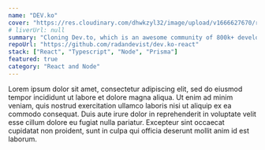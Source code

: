 ```yaml
---
name: "DEV.ko"
cover: "https://res.cloudinary.com/dhwkzyl32/image/upload/v1666627670/radanfolio/projects/dev.ko/cover_iprgna.jpg"
# liverUrl: null
summary: "Cloning Dev.to, which is an awesome community of 800k+ developers"
repoUrl: "https://github.com/radandevist/dev.ko-react"
stack: ["React", "Typescript", "Node", "Prisma"]
featured: true
category: "React and Node"
---
```


Lorem ipsum dolor sit amet, consectetur adipiscing elit, sed do eiusmod tempor incididunt ut labore et dolore magna aliqua. Ut enim ad minim veniam, quis nostrud exercitation ullamco laboris nisi ut aliquip ex ea commodo consequat. Duis aute irure dolor in reprehenderit in voluptate velit esse cillum dolore eu fugiat nulla pariatur. Excepteur sint occaecat cupidatat non proident, sunt in culpa qui officia deserunt mollit anim id est laborum.